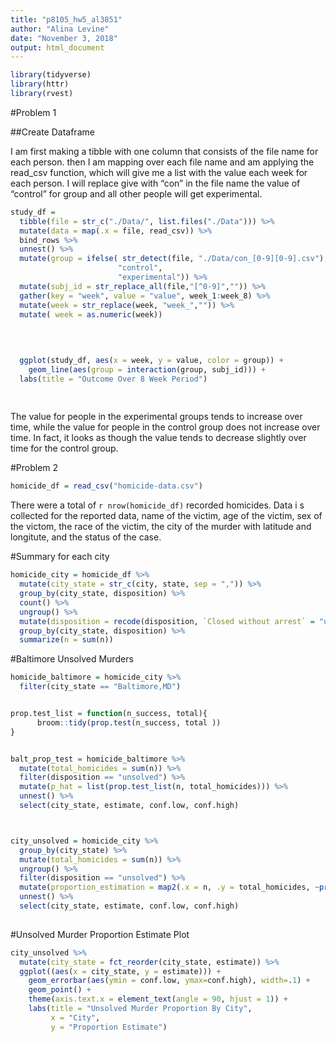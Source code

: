 ```yaml
---
title: "p8105_hw5_al3851"
author: "Alina Levine"
date: "November 3, 2018"
output: html_document
---
```


```r

library(tidyverse)
library(httr)
library(rvest)

```

#Problem 1

##Create Dataframe

I am first making a tibble with one column that consists of the file name for each person. then I am mapping over each file name and am applying the read_csv function, which will give me a list with the value each week for each person. I will replace give with "con" in the file name the value of "control" for group and all other people will get experimental. 
```r

study_df = 
  tibble(file = str_c("./Data/", list.files("./Data"))) %>%
  mutate(data = map(.x = file, read_csv)) %>%
  bind_rows %>%
  unnest() %>%
  mutate(group = ifelse( str_detect(file, "./Data/con_[0-9][0-9].csv"), 
                        "control", 
                        "experimental")) %>%
  mutate(subj_id = str_replace_all(file,"[^0-9]","")) %>%
  gather(key = "week", value = "value", week_1:week_8) %>%
  mutate(week = str_replace(week, "week_","")) %>%
  mutate( week = as.numeric(week))
  
  
  

```


```r

  ggplot(study_df, aes(x = week, y = value, color = group)) +
    geom_line(aes(group = interaction(group, subj_id))) +
  labs(title = "Outcome Over 8 Week Period")
    
  
```


The value for people in the experimental groups tends to increase over time, while the value for people in the control group does not increase over time. In fact, it looks as though the value tends to decrease slightly over time for the control group. 

#Problem 2

```r

homicide_df = read_csv("homicide-data.csv")

```
 There were a total of `r nrow(homicide_df)` recorded homicides. Data i s collected for the reported data, name of the victim, age of the victim, sex of the victom, the race of the victim, the city of the murder with latitude and longitute, and the status of the case.
 
 
#Summary for each city 
```r
homicide_city = homicide_df %>%
  mutate(city_state = str_c(city, state, sep = ",")) %>%
  group_by(city_state, disposition) %>%
  count() %>%
  ungroup() %>%
  mutate(disposition = recode(disposition, `Closed without arrest` = "unsolved", `Open/No arrest` = "unsolved", `Closed by arrest` = "solved")) %>%
  group_by(city_state, disposition) %>%
  summarize(n = sum(n))


```
 
 
#Baltimore Unsolved Murders

```r

homicide_baltimore = homicide_city %>%
  filter(city_state == "Baltimore,MD")


prop.test_list = function(n_success, total){
      broom::tidy(prop.test(n_success, total ))
}


balt_prop_test = homicide_baltimore %>%
  mutate(total_homicides = sum(n)) %>%
  filter(disposition == "unsolved") %>%
  mutate(p_hat = list(prop.test_list(n, total_homicides))) %>%
  unnest() %>%
  select(city_state, estimate, conf.low, conf.high)



city_unsolved = homicide_city %>%
  group_by(city_state) %>%
  mutate(total_homicides = sum(n)) %>%
  ungroup() %>%
  filter(disposition == "unsolved") %>%
  mutate(proportion_estimation = map2(.x = n, .y = total_homicides, ~prop.test_list(n_success = .x,total = .y))) %>%
  unnest() %>%
  select(city_state, estimate, conf.low, conf.high)
  
```


#Unsolved Murder Proportion Estimate Plot

```r

city_unsolved %>%
  mutate(city_state = fct_reorder(city_state, estimate)) %>%
  ggplot((aes(x = city_state, y = estimate))) +
    geom_errorbar(aes(ymin = conf.low, ymax=conf.high), width=.1) +
    geom_point() +
    theme(axis.text.x = element_text(angle = 90, hjust = 1)) +
    labs(title = "Unsolved Murder Proportion By City",
         x = "City",
         y = "Proportion Estimate")


```


 
 
